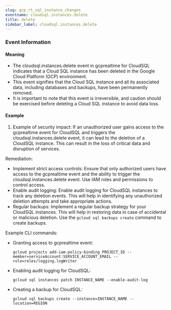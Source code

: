 ```yaml
--- 
slug: gcp_rt_sql_instance_changes
eventname: cloudsql.instances.delete
title: delete
sidebar_label: cloudsql.instances.delete
---
```

                       
### Event Information

#### Meaning

- The cloudsql.instances.delete event in gcprealtime for CloudSQL indicates that a Cloud SQL instance has been deleted in the Google Cloud Platform (GCP) environment.
- This event signifies that the Cloud SQL instance and all its associated data, including databases and backups, have been permanently removed.
- It is important to note that this event is irreversible, and caution should be exercised before deleting a Cloud SQL instance to avoid data loss.

#### Example

1. Example of security impact: If an unauthorized user gains access to the gcprealtime event for CloudSQL and triggers the cloudsql.instances.delete event, it can lead to the deletion of a CloudSQL instance. This can result in the loss of critical data and disruption of services.

Remediation:
- Implement strict access controls: Ensure that only authorized users have access to the gcprealtime event and the ability to trigger the cloudsql.instances.delete event. Use IAM roles and permissions to control access.
- Enable audit logging: Enable audit logging for CloudSQL instances to track any deletion events. This will help in identifying any unauthorized deletion attempts and take appropriate actions.
- Regular backups: Implement a regular backup strategy for your CloudSQL instances. This will help in restoring data in case of accidental or malicious deletion. Use the `gcloud sql backups create` command to create backups.

Example CLI commands:
- Granting access to gcprealtime event:
  ```
  gcloud projects add-iam-policy-binding PROJECT_ID --member=serviceAccount:SERVICE_ACCOUNT_EMAIL --role=roles/logging.logWriter
  ```
- Enabling audit logging for CloudSQL:
  ```
  gcloud sql instances patch INSTANCE_NAME --enable-audit-log
  ```
- Creating a backup for CloudSQL:
  ```
  gcloud sql backups create --instance=INSTANCE_NAME --location=REGION
  ```


 